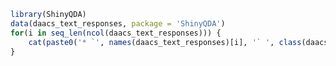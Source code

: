 ```r
library(ShinyQDA)
data(daacs_text_responses, package = 'ShinyQDA')
for(i in seq_len(ncol(daacs_text_responses))) {
	cat(paste0('* `', names(daacs_text_responses)[i], '` ', class(daacs_text_responses[,i]), '\n'))
}
```
